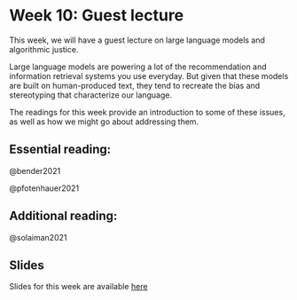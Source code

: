 # Week 10: Guest lecture

This week, we will have a guest lecture on large language models and algorithmic justice.

Large language models are powering a lot of the recommendation and information retrieval systems you use everyday. But given that these models are built on human-produced text, they tend to recreate the bias and stereotyping that characterize our language.

The readings for this week provide an introduction to some of these issues, as well as how we might go about addressing them.

## Essential reading:

@bender2021

@pfotenhauer2021

## Additional reading:

@solaiman2021

## Slides

Slides for this week are available [here](https://raw.githack.com/cjbarrie/CS-ED/main/slides/CS_guest_lecture/CS_guest_lecture.html)
